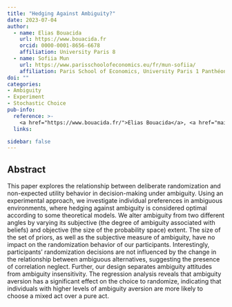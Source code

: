 ```yaml
---
title: "Hedging Against Ambiguity?"
date: 2023-07-04
author:
  - name: Elias Bouacida
    url: https://www.bouacida.fr
    orcid: 0000-0001-8656-6678
    affiliation: University Paris 8
  - name: Sofiia Mun
    url: https://www.parisschoolofeconomics.eu/fr/mun-sofiia/
    affiliation: Paris School of Economics, University Paris 1 Panthéon--Sorbonne
doi: ""
categories: 
- Ambiguity
- Experiment
- Stochastic Choice
pub-info:
  reference: >-
    <a href="https://www.bouacida.fr/">Elias Bouacida</a>, <a href="mailto:sofiia.mun@psemail.eu">Sofiia Mun</a>, "Hedging Against Ambiguity"
  links:

sidebar: false    
---
```


## Abstract

This paper explores the relationship between deliberate randomization and non-expected utility behavior in decision-making under ambiguity. Using an experimental approach, we investigate individual preferences in ambiguous environments, where hedging against ambiguity is considered optimal according to some theoretical models. We alter ambiguity from two different angles by varying its subjective (the degree of ambiguity associated with beliefs) and objective (the size of the probability space) extent. The size of the set of priors, as well as the subjective measure of ambiguity, have no impact on the randomization behavior of our participants. Interestingly, participants' randomization decisions are not influenced by the change in the relationship between ambiguous alternatives, suggesting the presence of correlation neglect. Further, our design separates ambiguity attitudes from ambiguity insensitivity. The regression analysis reveals that ambiguity aversion has a significant effect on the choice to randomize, indicating that individuals with higher levels of ambiguity aversion are more likely to choose a mixed act over a pure act.
